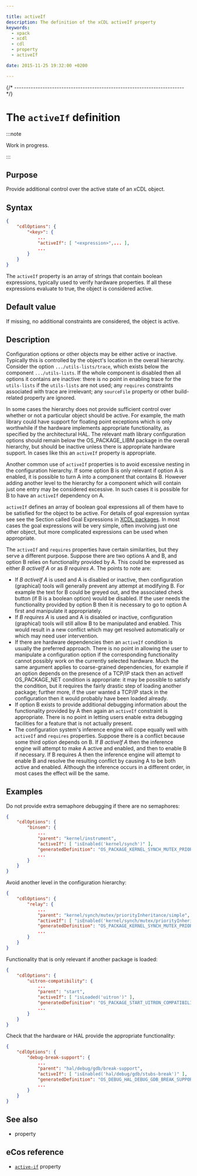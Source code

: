```yaml
---

title: activeIf
description: The definition of the xCDL activeIf property
keywords:
  - xpack
  - xcdl
  - cdl
  - property
  - activeIf

date: 2015-11-25 19:32:00 +0200

---
```



{/* ------------------------------------------------------------------------ */}

# The `activeIf` definition

:::note

Work in progress.

:::

## Purpose

Provide additional control over the active state of an xCDL object.

## Syntax

```json {5}
{
    "cdlOptions": {
        "<key>": {
            ...
            "activeIf": [ "<expression>",... ],
            ...
        }
    }
}
```

The `activeIf` property is an array of strings that contain boolean expressions, typically used to verify hardware properties. If all these expressions evaluate to true, the object is considered active.

## Default value

If missing, no additional constraints are considered, the object is active.

## Description

Configuration options or other objects may be either active or inactive. Typically this is controlled by the object's location in the overall hierarchy. Consider the option `.../utils-lists/trace`, which exists below the component `.../utils-lists`. If the whole component is disabled then all options it contains are inactive: there is no point in enabling trace for the `utils-lists` if the `utils-lists` are not used; any `requires` constraints associated with trace are irrelevant; any `sourceFile` property or other build-related property are ignored.

In some cases the hierarchy does not provide sufficient control over whether or not a particular object should be active. For example, the math library could have support for floating point exceptions which is only worthwhile if the hardware implements appropriate functionality, as specified by the architectural HAL. The relevant math library configuration options should remain below the OS_PACKAGE_LIBM package in the overall hierarchy, but should be inactive unless there is appropriate hardware support. In cases like this an `activeIf` property is appropriate.

Another common use of `activeIf` properties is to avoid excessive nesting in the configuration hierarchy. If some option B is only relevant if option A is enabled, it is possible to turn A into a component that contains B. However adding another level to the hierarchy for a component which will contain just one entry may be considered excessive. In such cases it is possible for B to have an `activeIf` dependency on A.

`activeIf` defines an array of boolean goal expressions all of them have to be satisfied for the object to be active. For details of goal expression syntax see see the Section called Goal Expressions in [XCDL packages](/). In most cases the goal expressions will be very simple, often involving just one other object, but more complicated expressions can be used when appropriate.

The `activeIf` and `requires` properties have certain similarities, but they serve a different purpose. Suppose there are two options A and B, and option B relies on functionality provided by A. This could be expressed as either *B activeIf A* or as *B requires A*. The points to note are:

- If *B activeIf A* is used and A is disabled or inactive, then configuration (graphical) tools will generally prevent any attempt at modifying B. For example the text for B could be greyed out, and the associated check button (if B is a boolean option) would be disabled. If the user needs the functionality provided by option B then it is necessary to go to option A first and manipulate it appropriately.
- If *B requires A* is used and A is disabled or inactive, configuration (graphical) tools will still allow B to be manipulated and enabled. This would result in a new conflict which may get resolved automatically or which may need user intervention.
- If there are hardware dependencies then an `activeIf` condition is usually the preferred approach. There is no point in allowing the user to manipulate a configuration option if the corresponding functionality cannot possibly work on the currently selected hardware. Much the same argument applies to coarse-grained dependencies, for example if an option depends on the presence of a TCP/IP stack then an activeIf OS_PACKAGE_NET condition is appropriate: it may be possible to satisfy the condition, but it requires the fairly drastic step of loading another package; further more, if the user wanted a TCP/IP stack in the configuration then it would probably have been loaded already.
- If option B exists to provide additional debugging information about the functionality provided by A then again an `activeIf` constraint is appropriate. There is no point in letting users enable extra debugging facilities for a feature that is not actually present.
- The configuration system's inference engine will cope equally well with `activeIf` and `requires` properties. Suppose there is a conflict because some third option depends on B. If *B activeIf A* then the inference engine will attempt to make A active and enabled, and then to enable B if necessary. If B requires A then the inference engine will attempt to enable B and resolve the resulting conflict by causing A to be both active and enabled. Although the inference occurs in a different order, in most cases the effect will be the same.

## Examples

Do not provide extra semaphore debugging if there are no semaphores:

```json
{
    "cdlOptions": {
        "binsem": {
            ...
            "parent": "kernel/instrument",
            "activeIf": [ "isEnabled('kernel/synch')" ],
            "generatedDefinition": "OS_PACKAGE_KERNEL_SYNCH_MUTEX_PRIORITY_INHERITANCE_SIMPLE_RELAY"
            ...
        }
    }
}
```

Avoid another level in the configuration hierarchy:

```json
{
    "cdlOptions": {
        "relay": {
            ...
            "parent": "kernel/synch/mutex/priorityInheritance/simple",
            "activeIf": [ "isEnabled('kernel/synch/mutex/priorityInheritance/simple')" ],
            "generatedDefinition": "OS_PACKAGE_KERNEL_SYNCH_MUTEX_PRIORITY_INHERITANCE_SIMPLE_RELAY",
            ...
        }
    }
}
```

Functionality that is only relevant if another package is loaded:

```json
{
    "cdlOptions": {
        "uitron-compatibility": {
            ...
            "parent": "start",
            "activeIf": [ "isLoaded('uitron')" ],
            "generatedDefinition": "OS_PACKAGE_START_UITRON_COMPATIBILITY",
            ...
        }
    }
}
```

Check that the hardware or HAL provide the appropriate functionality:

```json {6}
{
    "cdlOptions": {
        "debug-break-support": {
            ...
            "parent": "hal/debug/gdb/break-support",
            "activeIf": [ "isEnabled('hal/debug/gdb/stubs-break')" ],
            "generatedDefinition": "OS_DEBUG_HAL_DEBUG_GDB_BREAK_SUPPORT",
            ...
        }
    }
}
```

## See also

- <MetadataPropertyLink name="requires" /> property

## eCos reference

- [`active-if`](https://ecos.sourceware.org/docs-latest/cdl-guide/ref.active-if.html) property
